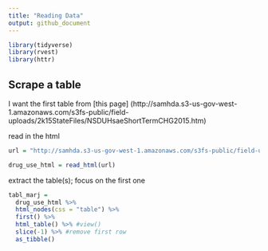 ```yaml
---
title: "Reading Data"
output: github_document
---
```


```r
library(tidyverse)
library(rvest)
library(httr)
```

## Scrape a table

I want the first table from [this page]
(http://samhda.s3-us-gov-west-1.amazonaws.com/s3fs-public/field-uploads/2k15StateFiles/NSDUHsaeShortTermCHG2015.htm) 

read in the html

```r
url = "http://samhda.s3-us-gov-west-1.amazonaws.com/s3fs-public/field-uploads/2k15StateFiles/NSDUHsaeShortTermCHG2015.htm"

drug_use_html = read_html(url)
```

extract the table(s); focus on the first one

```r
tabl_marj = 
  drug_use_html %>% 
  html_nodes(css = "table") %>% 
  first() %>%
  html_table() %>% #view()
  slice(-1) %>% #remove first row
  as_tibble()
```


